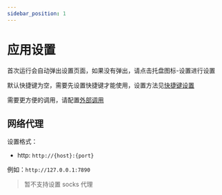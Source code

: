 ```yaml
---
sidebar_position: 1
---
```


# 应用设置

首次运行会自动弹出设置页面，如果没有弹出，请点击托盘图标-设置进行设置

默认快捷键为空，需要先设置快捷键才能使用，设置方法见[快捷键设置](/docs/tutorial/config/shortcut_config)

需要更方便的调用，请配置[外部调用](/docs/tutorial/config/plugin_config)

## 网络代理

设置格式：

- http: `http://{host}:{port}`

例如：`http://127.0.0.1:7890`

> 暂不支持设置 socks 代理

<div
  class="wwads-cn wwads-horizontal"
  data-id="285"
  style={{ maxWidth: "400px" }}
></div>
